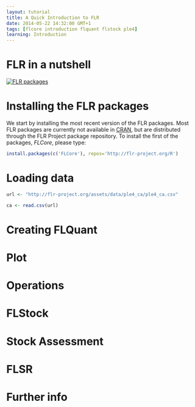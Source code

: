 ```yaml
---
layout: tutorial
title: A Quick Introduction to FLR
date: 2014-05-22 14:32:00 GMT+1
tags: [flcore introduction flquant flstock ple4]
learning: Introduction
---
```


# FLR in a nutshell

[![FLR packages](../../assets/diagrams/flrpkgs.png)](../../assets/diagrams/flrpkgs.png)

# Installing the FLR packages

We start by installing the most recent version of the FLR packages. Most FLR packages are currently not available in [CRAN](http://cran.r-project.org), but are distributed through the FLR Project package repository. To install the first of the packages, *FLCore*, please type:

```r
install.packages(c('FLCore'), repos='http://flr-project.org/R')
```

# Loading data
```r
url <- "http://flr-project.org/assets/data/ple4_ca/ple4_ca.csv"

ca <- read.csv(url)
```

# Creating FLQuant

# Plot

# Operations

# FLStock

# Stock Assessment

# FLSR

# Further info

